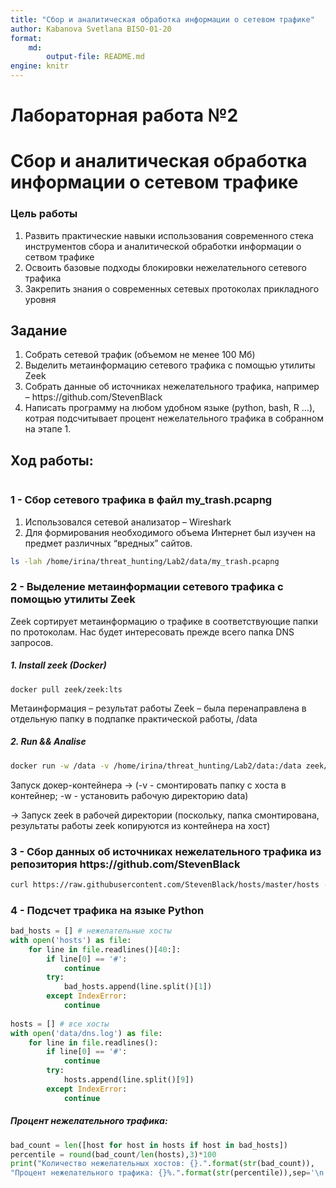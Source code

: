 ```yaml
---
title: "Сбор и аналитическая обработка информации о сетевом трафике"
author: Kabanova Svetlana BISO-01-20
format:
    md:
        output-file: README.md
engine: knitr
---
```


# Лабораторная работа №2
# Сбор и аналитическая обработка информации о сетевом трафике

### Цель работы
1. Развить практические навыки использования современного стека инструментов сбора и аналитической обработки информации о сетвом трафике
2. Освоить базовые подходы блокировки нежелательного сетевого трафика
3. Закрепить знания о современных сетевых протоколах прикладного уровня

## Задание
1. Собрать сетевой трафик (объемом не менее 100 Мб)
2. Выделить метаинформацию сетевого трафика с помощью утилиты Zeek
3. Собрать данные об источниках нежелательного трафика, например – https://github.com/StevenBlack
4. Написать программу на любом удобном языке (python, bash, R …), котрая подсчитывает процент нежелательного трафика в собранном на этапе 1.

## Ход работы:
```r
```
### 1 - Сбор сетевого трафика в файл my_trash.pcapng
1. Использовался сетевой анализатор – Wireshark
2. Для формирования необходимого объема Интернет был изучен на предмет различных "вредных" сайтов.
```bash
ls -lah /home/irina/threat_hunting/Lab2/data/my_trash.pcapng
```

### 2 - Выделение метаинформации сетевого трафика с помощью утилиты Zeek

Zeek сортирует метаинформацию о трафике в соответствующие папки по протоколам. Нас будет интересовать прежде всего папка DNS запросов.

##### 1. Install zeek (Docker)
```
docker pull zeek/zeek:lts

```
Метаинформация – результат работы Zeek – была перенаправлена в отдельную папку в подпапке
практической работы,  /data



##### 2. Run && Analise
```bash
docker run -w /data -v /home/irina/threat_hunting/Lab2/data:/data zeek/zeek:lts zeek -C -r my_trash.pcapng
```
Запуск докер-контейнера -> 
(-v - смонтировать папку с хоста в контейнер; 
-w - установить рабочую директорию data)

-> Запуск zeek в рабочей директории
(поскольку, папка смонтирована, результаты работы zeek копируются из контейнера на хост)


### 3 - Сбор данных об источниках нежелательного трафика из репозитория https://github.com/StevenBlack
```bash
curl https://raw.githubusercontent.com/StevenBlack/hosts/master/hosts -o hosts
``` 

### 4 - Подсчет трафика на языке Python

```python
bad_hosts = [] # нежелательные хосты
with open('hosts') as file:
    for line in file.readlines()[40:]:
        if line[0] == '#':
            continue
        try:
            bad_hosts.append(line.split()[1])
        except IndexError:
            continue
        
hosts = [] # все хосты
with open('data/dns.log') as file:
    for line in file.readlines():
        if line[0] == '#':
            continue
        try:
            hosts.append(line.split()[9])
        except IndexError:
            continue
```
##### Процент нежелательного трафика:
```python
bad_count = len([host for host in hosts if host in bad_hosts])
percentile = round(bad_count/len(hosts),3)*100
print("Количество нежелательных хостов: {}.".format(str(bad_count)),
"Процент нежелательного трафика: {}%.".format(str(percentile)),sep='\n')
```


